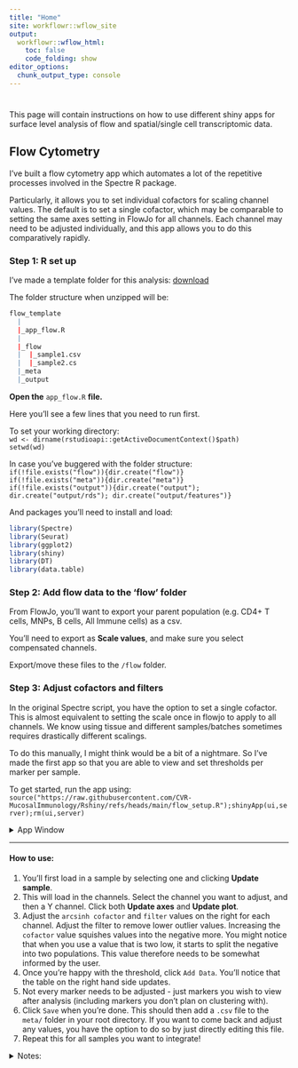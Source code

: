```yaml
---
title: "Home"
site: workflowr::wflow_site
output:
  workflowr::wflow_html:
    toc: false
    code_folding: show
editor_options:
  chunk_output_type: console
---
```


# {.tabset .tabset-fade}

This page will contain instructions on how to use different shiny apps for surface level analysis of flow and spatial/single cell transcriptomic data. 

## Flow Cytometry{.tabset .tabset-fade}

I've built a flow cytometry app which automates a lot of the repetitive processes involved in the Spectre R package. 

Particularly, it allows you to set individual cofactors for scaling channel values. The default is to set a single cofactor, which may be comparable to setting the same axes setting in FlowJo for all channels. Each channel may need to be adjusted individually, and this app allows you to do this comparatively rapidly. 

### Step 1: R set up

I've made a template folder for this analysis: [download](https://github.com/DrThomasOneil/CVR-site/raw/refs/heads/master/docs/assets/apps/flow_template.zip)

The folder structure when unzipped will be: 

```r

flow_template
  |
  |_app_flow.R
  |
  |_flow
  |  |_sample1.csv
  |  |_sample2.cs
  |_meta
  |_output

```

**Open the** `app_flow.R` **file.**

Here you'll see a few lines that you need to run first. 

To set your working directory:    
`wd <- dirname(rstudioapi::getActiveDocumentContext()$path)`    
`setwd(wd)`

In case you've buggered with the folder structure:  
`if(!file.exists("flow")){dir.create("flow")}`  
`if(!file.exists("meta")){dir.create("meta")}`  
`if(!file.exists("output")){dir.create("output"); dir.create("output/rds"); dir.create("output/features")}`   

And packages you'll need to install and load:
```r
library(Spectre)
library(Seurat)
library(ggplot2)
library(shiny)
library(DT)
library(data.table)
```


### Step 2: Add flow data to the 'flow' folder

From FlowJo, you'll want to export your parent population (e.g. CD4+ T cells, MNPs, B cells, All Immune cells) as a csv.

You'll need to export as **Scale values**, and make sure you select compensated channels. 

Export/move these files to the `/flow` folder. 

### Step 3: Adjust cofactors and filters

In the original Spectre script, you have the option to set a single cofactor. This is almost equivalent to setting the scale once in flowjo to apply to all channels. We know using tissue and different samples/batches sometimes requires drastically different scalings. 

To do this manually, I might think would be a bit of a nightmare. So I've made the first app so that you are able to view and set thresholds per marker per sample. 

To get started, run the app using:    
`source("https://raw.githubusercontent.com/CVR-MucosalImmunology/Rshiny/refs/heads/main/flow_setup.R");shinyApp(ui,server);rm(ui,server)`

<details><summary>App Window</summary>
<br>
![ ](assets/app1.png)

<hr>
</details>
<hr>

#### How to use:

1. You'll first load in a sample by selecting one and clicking **Update sample**. 
2. This will load in the channels. Select the channel you want to adjust, and then a Y channel. Click both **Update axes** and **Update plot**. 
3. Adjust the `arcsinh cofactor` and `filter` values on the right for each channel. Adjust the filter to remove lower outlier values. Increasing the `cofactor` value squishes values into the negative more. You might notice that when you use a value that is two low, it starts to split the negative into two populations. This value therefore needs to be somewhat informed by the user. 
4. Once you're happy with the threshold, click `Add Data`. You'll notice that the table on the right hand side updates. 
5. Not every marker needs to be adjusted - just markers you wish to view after analysis (including markers you don't plan on clustering with).
6. Click `Save` when you're done. This should then add a `.csv` file to the `meta/` folder in your root directory. If you want to come back and adjust any values, you have the option to do so by just directly editing this file. 
7. Repeat this for all samples you want to integrate! 

<details><summary>Notes:</summary>

- You'll notice two extra buttons. Phenotypic and Cluster marker. These are redundant and I'll probably remove these at a later time. 
- As I said in step 6, you can just directly adjust the csv's in excel. Make sure not to change anything unnecessarily. The rpca app relies on this.

</details>



